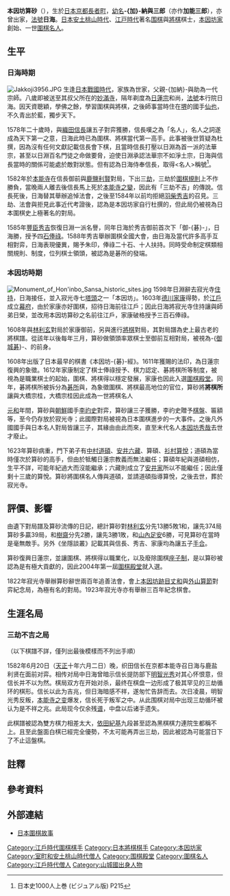 {{Infobox person
|name        = 本因坊算砂
|image       = Sansa.jpg
|image_size  = 250px
|caption     = 
|birth_date  = 1559年
|birth_place = [[日本|日本]][[京都|京都]][[長者町|長者町]]{{refTag|name=木石庵|[http://mignon.ddo.jp/assembly/mignon/go_kisi/meikan_sansa.html 木石庵-本因坊算砂]}}
|death_date  = 1623年6月13日
|death_place = [[日本|日本]][[江戶|江戶]]{{link-ja|金杉|金杉}}{{refTag|name=木石庵}}
|occupation  = [[日本|日本]][[围棋|围棋]]、[[日本將棋|將棋]]棋士，京都[[寂光寺|寂光寺]][[住持|住持]]，[[碁所|碁所]]、{{link-ja|將棋所|将棋所}}
}}
{{japanese|image=|caption=本因坊算砂|japanese=本因坊 算砂|kana=ほんいんぼう さんさ|romaji=Hon'inbō sansa}}

'''本因坊算砂'''（{{bd|1559年||1623年|6月13日|catIdx=H}}），生於[[日本|日本]][[京都|京都]][[長者町|長者町]]{{noteTag|位於今[[京都|京都]][[上京區|上京區]]。}}，[[幼名|幼名]]'''-{加}-納與三郎'''（亦作'''加能三郎'''{{refTag|[http://www.flygo.net/history/jhistory/jstory03.htm 飛揚圍棋網-日本圍棋故事《三、本因坊和名人棋所的由来》]}}），亦曾出家，[[法號|法號]]'''日海'''。[[日本|日本]][[安土桃山時代|安土桃山時代]]、[[江戸時代|江戸時代]]著名[[围棋|围棋]]與[[日本將棋|將棋]]棋士，[[本因坊家|本因坊家]]創始、一世[[名人_(圍棋)|圍棋名人]]。{{refTag|{{Cite book|author=[[岩本薰|岩本薰]]|title={{link-ja|日本圍棋大系|日本囲碁大系}}1─算砂・道碩|location=日本|date=1991年|ISBN=978-4480691019}}}}

== 生平 ==
===日海時期===
[[File:Jakkoji3956.JPG|right]]
生逢[[日本戰國時代|日本戰國時代]]，家族為{{link-ja|舞樂|舞}}世家，父親-{加納}-與助為一代宗師。八歲即被送至其叔父{{link-ja|日淵|日淵|日淵上人}}{{noteTag|本名-{加納}-節淵，又稱本因坊日雄{{refTag|name=木石庵}}，1529-1609，非棋士，[[法華宗|法華宗]]著名僧侶，為[[寂光寺|寂光寺]]{{link-ja|開山 (佛教)|開山 (仏教)|開山祖師}}，曾與[[淨土宗|淨土宗]]進行有名的{{link-ja|安土宗論|安土宗論|宗教辯論}}。}}所在的[[妙滿寺|妙滿寺]]，隔年剃度為[[日蓮宗|日蓮宗]]和尚，[[法號|法號]]本行院日海。因天資聰穎，學佛之餘，學習圍棋與將棋，之後師事當時住在[[堺|堺]]的國手[[仙也|仙也]]，不久青出於藍，獨步天下{{refTag|name=古書|{{Cite book|author=[[林元美|林元美]]|title=爛柯堂棋話|location=日本|date=1778年|oclc=25135085}}}}{{refTag|name=古書2|{{Cite book|author=安藤豊次|title=坐隠談叢|location=日本|date=1910年|oclc=672461984}}}}{{refTag|name=日本棋院|[http://www.nihonkiin.or.jp/history/04.html 日本棋院-囲碁の歴史-初代本因坊算砂と御城碁の始まり]}}。

1578年二十歲時，與[[織田信長|織田信長]]讓五子對弈獲勝，信長嘆之為「名人」，名人之詞遂成為天下第一之意，日海此時已為圍棋、將棋當代第一高手{{refTag|name=古書}}{{refTag|name=古書2}}。此事被後世質疑為杜撰，因為沒有任何文獻記載信長會下棋，且當時信長打壓以日淵為首一派的法華宗，甚至以日淵百名門徒之命做要脅，迫使日淵承認法華宗不如淨土宗，日海與信長當時的關係可能處於敵對狀態{{refTag|name=傳說研究|[http://www1.ocn.ne.jp/~igoshi/ken004.html 本因坊算砂伝説の研究]}}。但有認為日海侍奉信長，取得<名人>稱號<ref>日本史1000人上巻 (ビジュアル版) P215</ref>。

1582年於[[本能寺|本能寺]]在信長御前與[[鹿鹽利賢|鹿鹽利賢]]{{noteTag|相傳為[[圍棋四大家|圍棋四大家]][[林家_(圍棋)|林家]]元祖[[林利玄|林利玄]]，但至今仍無證據兩人為同一人。部分書籍也常常將此局記為日海與林利玄的對局}}對局，下出三[[劫_(圍棋)|劫]]，三劫於[[圍棋規則|圍棋規則]]上不作勝負，當晚兩人離去後信長馬上死於[[本能寺之變|本能寺之變]]，因此有「三劫不吉」的傳說{{refTag|此事最早被記載於1762年的《名人-{碁}-傳》，後《爛柯堂棋話》、《坐隠談叢》皆有記載}}。信長死後，日海替其舉辦追悼法會，之後至1584年以前均拒絕[[豐臣秀吉|羽柴秀吉]]的召見。三劫、法會與拒見此事近代考證後，認為是本因坊家自行杜撰的{{refTag|name=日本棋院}}{{refTag|name=傳說研究}}{{refTag|name=本能寺|[http://koubokukei.blogspot.tw/2012/12/blog-post.html 本因坊算砂與本能寺傳說]}}{{refTag|[http://www.board19.com/news/2012/12/08/%E6%9C%AC%E5%9B%A0%E5%9D%8A%E7%AE%97%E7%A0%82%E8%88%87%E6%9C%AC%E8%83%BD%E5%AF%BA%E4%B9%8B%E8%AE%8A%E5%82%B3%E8%AA%AA%E8%80%83%E8%AD%89/ 本因坊算砂與本能寺之變傳說考證]}}{{refTag|{{Cite book|author={{link-ja|平本彌星|平本弥星}}|title=囲碁の知・入門編|location=日本|date=2001年4月|ISBN=978-4087200867}}}}，但此局仍被視為日本圍棋史上極著名的對局。

1585年[[豐臣秀吉|豐臣秀吉]]恢復日淵一派名譽，同年日海於秀吉御前首次下「御-{碁}-」，日海勝，授予四[[石_(容量單位)|石]][[俸祿|俸祿]]。1588年秀吉舉辦圍棋全國大會，由日海及當代許多高手互相對弈，日海表現優異，賜予朱印，俸祿二十石、十人扶持。同時受命制定棋類相關規則、制度，位列棋士領頭，被認為是碁所的發端{{refTag|name=古書}}{{refTag|name=古書2}}{{noteTag|{{link-ja|增川宏一|増川宏一}}認為此官位並非後來的-{碁}-所，因此認為日海非第一位-{碁}-所。{{refTag|{{Cite book|author={{link-ja|增川宏一|増川宏一}}|title=碁|publisher=法政大學出版社|date=1930年|isbn=978-4588205910}}}}}}。

===本因坊時期===
[[File:Monument_of_Hon'inbo_Sansa_historic_sites.jpg|right]]
1598年日淵辭去寂光寺[[住持|住持]]，日海接任，並入寂光寺七[[塔頭|塔頭]]之一「本因坊」。1603年[[德川家康|德川家康]]得勢，於[[江戶|江戶]]成立[[幕府|幕府]]，由於家康亦好圍棋，招待日海前往江戶；因此日海將寂光寺住持讓與師弟日榮，並改用本因坊算砂之名前往江戶，家康破格授予三百石俸祿{{refTag|name=木石庵}}。

1608年與[[林利玄|林利玄]]對局於家康御前{{refTag|《{{link-ja|慶長日件錄|慶長日件録}}》記載對局者有本因坊算砂、林利玄、仙也的兒子仙角、[[中村道碩|中村道碩]]四人}}，另與{{link-ja|初代大橋宗桂|大橋宗桂 (初代)}}進行[[日本將棋|將棋]]對局，其對局譜為史上最古老的將棋譜{{noteTag|[http://ja.wikisource.org/wiki/%E5%B0%86%E6%A3%8B%E3%81%AE%E6%A3%8B%E8%AD%9C1607%E5%B9%B46%E6%9C%88_%E5%85%88%E6%89%8B%EF%BC%9A%E5%88%9D%E4%BB%A3%E5%A4%A7%E6%A9%8B%E5%AE%97%E6%A1%82_%E5%BE%8C%E6%89%8B%EF%BC%9A%E6%9C%AC%E5%9B%A0%E5%9D%8A%E7%AE%97%E7%A0%82 日文維基文庫上的對局譜]}}。從該年以後每年三月，算砂做領頭{{noteTag|此領頭資格在《坐隱談叢》中被認為是-{碁}-所之意，算砂死後改由二世名人[[中村道碩|中村道碩]]做領頭，直至三世名人[[安井算知_(第二世)|安井算知]]方有-{碁}-所確切記載，因此算知通常被列為第一位-{碁}-所。}}率眾棋士至御前互相對局，被視為-{[[御城碁|御城碁]]}-、{{link-ja|御城將棋|御城将棋}}的前身。

1608年出版了日本最早的棋書《本因坊-{碁}-經》。1611年獲賜{{link-ja|僧位|僧位|僧侶最高位}}的法印，為日蓮宗復興的象徵。1612年家康制定了棋士俸祿授予、棋力認定、碁將棋所等制度，被視為是職業棋士的起始，圍棋、將棋得以穩定發展，家康也因此入選[[圍棋殿堂|圍棋殿堂]]{{refTag|[http://www.nihonkiin.or.jp/igodendou/dendo_list.htm#dosaku 囲碁殿堂資料館-囲碁殿堂表彰]}}。同年，碁將棋所被拆分為[[碁所|碁所]]{{noteTag|name=碁所|算砂為-{碁}-將棋所以及拆分為碁所、將棋所，記於《坐隱談叢》。但根據{{link-ja|增川宏一|増川宏一}}《碁》、{{link-ja|福井正明|福井正明}}《{{lang|ja|囲碁古名人全集}}》兩書考證，認為第一任碁所應為1668年的[[安井算知|安井算知]]而非算砂。{{refTag|{{Cite book|author={{link-ja|福井正明|福井正明}}|title=囲碁古名人全集|publisher=[[誠文堂新光社|誠文堂新光社]]|date=2007年|isbn=9784416507094}}}}}}與{{link-ja|將棋所|将棋所}}，為象徵圍棋、將棋最高地位的官位，算砂將'''將棋所'''讓與大橋宗桂{{noteTag|name=將棋所|此事記於《座隱談叢》，日本將棋聯盟亦以1612年大橋宗桂為第一任將棋所，但增川宏一指出，此為{{link-ja|大橋家|大橋家}}自稱，至1797年才有將棋所正式成為官職並授予俸祿的紀錄。{{refTag|{{Cite book|author=增川宏一|title=碁打ち・将棋指しの江戶 : 「大橋家文書」が明かす新事実|publisher=[[平凡社|平凡社]]|date=1930年|isbn=9784582841800}}}}}}，大橋宗桂因此成為一世將棋名人{{noteTag|算砂身兼-{碁}-將棋所，均位列第一，圍棋、將棋應均為名人；但[[日本將棋聯盟|日本將棋聯盟]]將初代大橋宗桂列為一世名人，以其獲得將棋所該年做開始。}}

[[元和_(後水尾天皇)|元和]]年間，算砂與[[李氏朝鮮|朝鮮]]國手[[李礿史|李礿史]]對弈，算砂讓三子獲勝，李礿史贈予[[棋盤|棋盤]]、匾額等，至今仍存放於寂光寺{{refTag|{{Cite book|title=呉清源棋談|author=[[川端康成|川端康成]]|publisher=文芸春秋新社|location=日本|date=1954年|oclc=673471163}}}}；此國際對局被視為日本圍棋進步的一大事件。之後凡外國國手與日本名人對局皆讓三子，其緣由由此而來，直至末代名人[[本因坊秀哉|本因坊秀哉]]去世才廢止。

1623年算砂病重，門下弟子有[[中村道碩|中村道碩]]、[[安井算哲|安井六藏]]、算碩、[[本因坊算悅|衫村算悅]]；道碩為當時僅次於算砂的高手，但由於牴觸日蓮宗教義而無法繼任；算碩年紀與道碩相仿，生平不詳，可能年紀過大而沒能繼承；六藏則成立了[[安井家|安井家]]所以不能繼任；因此僅剩十三歲的算悅。算砂將圍棋名人傳與道碩，並請道碩指導算悅{{refTag|name=木石庵}}，之後去世，葬於寂光寺{{refTag|[http://www.city.kyoto.jp/somu/rekishi/fm/ishibumi/html/sa030.html 本因坊算砂旧跡]}}{{refTag|[http://www1.ocn.ne.jp/~igoshi/meisyo002.html 寂光寺～本因坊発祥の寺～]}}。

==評價、影響==
由遺下對局譜及算砂流傳的日記，總計算砂對[[林利玄|林利玄]]分先13勝5敗1和，讓先374局算砂多贏39局，和[[樹齋|樹齋]]分先2勝，讓先3勝1敗，和[[山內足安|山內足安]]6勝{{refTag|name=史話|[http://go.yenching.edu.hk/jphis.htm 日本圍棋史話]}}，可見算砂在當時是毫無敵手。另外《坐隱談叢》記載其與信長、秀吉、家康均為讓五子[[手合_(圍棋)|手合]]。

算砂復興日蓮宗，並讓圍棋、將棋得以職業化，以及廢除圍棋[[座子制|座子制]]，是以算砂被認為是有極大貢獻的，因此2004年第一屆[[圍棋殿堂|圍棋殿堂]]就入選。

1822年寂光寺舉辦算砂辭世兩百年追善法會，會上[[本因坊丈和|本因坊跡目丈和]]與[[外山算節|外山算節]]對弈紀念局，為極有名的對局。1923年寂光寺亦有舉辦三百年紀念棋會。

== 生涯名局 ==
=== 三劫不吉之局 ===
{{棋盤|=
     A B C D E F G H J K L M N O P Q R S T
 19 | |b| | | | | | | | | | | | | | | |w| |= 19
 18 |w|b|w|b|b| | | | | | | | | | |b|w| |w|= 18
 17 | |w|b|b| |b|b| | |w| | | |w|w|b| | | |= 17
 16 | | |w|w|b|b|w|w| | | | | |w|b|b|b|b|b|= 16
 15 | | |w|b|b|w| | | | | | | |w|w|w|b|w| |= 15
 14 | | |w|w|w| | | | | | | | | |b|b|w|w| |= 14
 13 | |b|b| | | | | | | | | |w| |b| |b|w| |= 13
 12 | |b|w|w| | | | | | | | | | | |b| |w| |= 12
 11 | |b|b| |w| | | | | | | | | |w|b|b|w| |= 11
 10 |b| |b|b|w| | | |w| | |w|w| | |b|w|w| |= 10
  9 | |b|w|b| | | | | |b| |b| | | |b|w| | |= 9
  8 | |w|w|b| |w| | | | | | | | | | |b|b| |= 8
  7 | | |w| | | | | | | | | | | | | | | | |= 7
  6 | | | | | | | | | | | | | |b|b|b|b|b| |= 6
  5 | | |w| | | | | | | | | |w|w|w|b|w|b| |= 5
  4 | | | | |w|w|w|w| |w| | | |b|b|w|w|w| |= 4
  3 | | | |b|b|b|b|b| |b|b| |b| |w|w| | | |= 3
  2 | | | | | | | | | | | | | |b|b|w| |b|w|= 2
  1 | | | | | | | | | | | | | | | | | | | |= 1
     A B C D E F G H J K L M N O P Q R S T|26}}
（以下棋譜不詳，僅列出最後模樣而不列出手順）

1582年6月20日（[[天正_(日本)|天正]]十年六月二日）晚，织田信长在京都本能寺召日海与鹿盐利贤在面前对弈。相传对局中日海曾暗示信长提防部下[[明智光秀|明智光秀]]对其心怀恨意，但信长并不以为然。棋局双方在{{link-ja|中盘|中盤}}开始对杀，最终在棋盘一边形成了极其罕见的三劫循环的棋形。信长以此为吉兆，但日海暗感不祥，遂匆忙告辞而去。次日凌晨，明智光秀反叛，[[本能寺之变|本能寺之变]]爆发，信长死于叛军之中。从此围棋对局中出现三劫循环被认为是不祥之兆。此局现今仅余残[[棋谱|谱]]，中盘以后诸手遗失。{{refTag|name=史話}}

此棋譜被認為雙方棋力相差太大，[[依田紀基|依田紀基]]九段甚至認為黑棋棋力連院生都稱不上。且至此盤面白棋已經完全優勢，不太可能再弄出三劫，因此被認為可能當日下了不止這盤棋。{{refTag|name=本能寺}}

==註釋==
{{Reflist|1|list={{noteFoot}}}}

==參考資料==
{{Reflist|2|list={{refFoot}}}}

==外部連結==
*[https://web.archive.org/web/20150418000611/http://www.flygo.net/history/jhistory/jhistory_index.html 日本圍棋故事]

{{GoNavbox}}
{{本因坊}}
{{圍棋名人}}
{{围棋殿堂}}

{{Authority control}}

{{DEFAULTSORT:Honinbo Sansa}}
[[Category:江戶時代圍棋棋手|Category:江戶時代圍棋棋手]]
[[Category:日本將棋棋手|Category:日本將棋棋手]]
[[Category:本因坊家|Category:本因坊家]]
[[Category:室町和安土桃山時代僧人|Category:室町和安土桃山時代僧人]]
[[Category:围棋殿堂|Category:围棋殿堂]]
[[Category:圍棋名人|Category:圍棋名人]]
[[Category:江戶時代僧人|Category:江戶時代僧人]]
[[Category:山城國出身人物|Category:山城國出身人物]]
